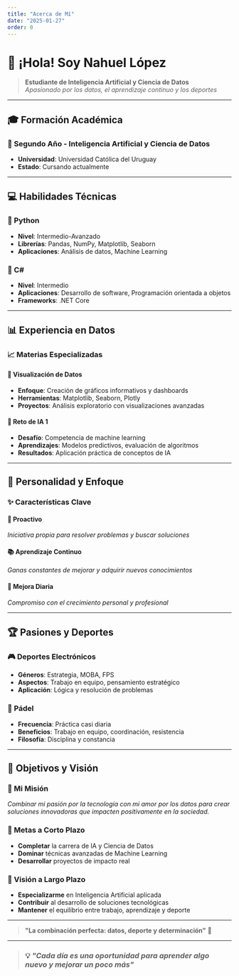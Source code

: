 ```yaml
---
title: "Acerca de Mí"
date: "2025-01-27"
order: 0
---
```


# 👋 ¡Hola! Soy Nahuel López

> **Estudiante de Inteligencia Artificial y Ciencia de Datos**  
> *Apasionado por los datos, el aprendizaje continuo y los deportes*

---

## 🎓 Formación Académica

### 🧠 Segundo Año - Inteligencia Artificial y Ciencia de Datos
- **Universidad**: Universidad Católica del Uruguay
- **Estado**: Cursando actualmente

---

## 💻 Habilidades Técnicas

### 🐍 Python
- **Nivel**: Intermedio-Avanzado
- **Librerías**: Pandas, NumPy, Matplotlib, Seaborn
- **Aplicaciones**: Análisis de datos, Machine Learning

### 🔷 C#
- **Nivel**: Intermedio
- **Aplicaciones**: Desarrollo de software, Programación orientada a objetos
- **Frameworks**: .NET Core

---

## 📊 Experiencia en Datos

### 📈 Materias Especializadas

#### 🎨 Visualización de Datos
- **Enfoque**: Creación de gráficos informativos y dashboards
- **Herramientas**: Matplotlib, Seaborn, Plotly
- **Proyectos**: Análisis exploratorio con visualizaciones avanzadas

#### 🤖 Reto de IA 1
- **Desafío**: Competencia de machine learning
- **Aprendizajes**: Modelos predictivos, evaluación de algoritmos
- **Resultados**: Aplicación práctica de conceptos de IA

---

## 🚀 Personalidad y Enfoque

### ✨ Características Clave

#### 🎯 Proactivo
*Iniciativa propia para resolver problemas y buscar soluciones*

#### 📚 Aprendizaje Continuo
*Ganas constantes de mejorar y adquirir nuevos conocimientos*

#### 🔄 Mejora Diaria
*Compromiso con el crecimiento personal y profesional*

---

## 🏆 Pasiones y Deportes

### 🎮 Deportes Electrónicos
- **Géneros**: Estrategia, MOBA, FPS
- **Aspectos**: Trabajo en equipo, pensamiento estratégico
- **Aplicación**: Lógica y resolución de problemas

### 🏓 Pádel
- **Frecuencia**: Práctica casi diaria
- **Beneficios**: Trabajo en equipo, coordinación, resistencia
- **Filosofía**: Disciplina y constancia

---

## 🎯 Objetivos y Visión

### 🌟 Mi Misión
*Combinar mi pasión por la tecnología con mi amor por los datos para crear soluciones innovadoras que impacten positivamente en la sociedad.*

### 🎯 Metas a Corto Plazo
- **Completar** la carrera de IA y Ciencia de Datos
- **Dominar** técnicas avanzadas de Machine Learning
- **Desarrollar** proyectos de impacto real

### 🚀 Visión a Largo Plazo
- **Especializarme** en Inteligencia Artificial aplicada
- **Contribuir** al desarrollo de soluciones tecnológicas
- **Mantener** el equilibrio entre trabajo, aprendizaje y deporte

---


> **"La combinación perfecta: datos, deporte y determinación"** 🎯

---

> ### 💡 *"Cada día es una oportunidad para aprender algo nuevo y mejorar un poco más"*